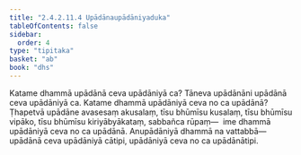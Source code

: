 ```yaml
---
title: "2.4.2.11.4 Upādānaupādāniyaduka"
tableOfContents: false
sidebar:
  order: 4
type: "tipitaka"
basket: "ab"
book: "dhs"
---
```



<DynamicBreadcrumb />

<Division number="1559" book="dhs">

<Paragraph number="2270" book="dhs">
Katame dhammā upādānā ceva upādāniyā ca? Tāneva upādānāni upādānā ceva upādāniyā ca.
</Paragraph>

</Division>
<Division number="1560" book="dhs">

<Paragraph number="2271" book="dhs">
Katame dhammā upādāniyā ceva no ca upādānā? Ṭhapetvā upādāne avasesaṃ akusalaṃ, tīsu bhūmīsu kusalaṃ, tīsu bhūmīsu vipāko, tīsu bhūmīsu kiriyābyākataṃ, sabbañca rūpaṃ—  ime dhammā upādāniyā ceva no ca upādānā. Anupādāniyā dhammā na vattabbā—  upādānā ceva upādāniyā cātipi, upādāniyā ceva no ca upādānātipi.
</Paragraph>
</Division>